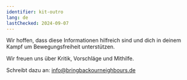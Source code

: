 ```yaml
---
identifier: kit-outro
lang: de
lastChecked: 2024-09-07
---
```


Wir hoffen, dass diese Informationen hilfreich sind und dich in deinem Kampf um Bewegungsfreiheit unterstützen.

Wir freuen uns über Kritik, Vorschläge und Mithilfe.

Schreibt dazu an: info@bringbackourneighbours.de